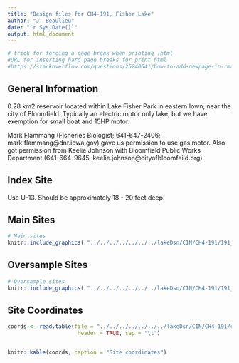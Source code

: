 ```yaml
---
title: "Design files for CH4-191, Fisher Lake"
author: "J. Beaulieu"
date: "`r Sys.Date()`"
output: html_document
---
```


```r
# trick for forcing a page break when printing .html
#URL for inserting hard page breaks for print html
#https://stackoverflow.com/questions/25240541/how-to-add-newpage-in-rmarkdown-in-a-smart-way
```
## General Information
0.28 km2 reservoir located within Lake Fisher Park in eastern Iown, near the city of Bloomfield.  Typically an electric motor only lake, but we have exemption for small boat and 15HP motor.  

Mark Flammang (Fisheries Biologist; 641-647-2406; mark.flammang@dnr.iowa.gov) gave us permission to use gas motor.  Also got permission from Keelie Johnson with Bloomfield Public Works Department (641-664-9645, keelie.johnson@cityofbloomfeild.org).

## Index Site
Use U-13.  Should be approximately 18 - 20 feet deep.

## Main Sites
```r
# Main sites
knitr::include_graphics( "../../../../../../../lakeDsn/CIN/CH4-191/191_Main.png")
```
<P style="page-break-before: always">
  
  

## Oversample Sites
```r
# Oversample sites
knitr::include_graphics( "../../../../../../../lakeDsn/CIN/CH4-191/191_Over.png")
```

<P style="page-break-before: always">
## Site Coordinates
```r

coords <- read.table(file = "../../../../../../../lakeDsn/CIN/CH4-191/ch4_191_sites.txt",
                      header = TRUE, sep = "\t")


knitr::kable(coords, caption = "Site coordinates")
```